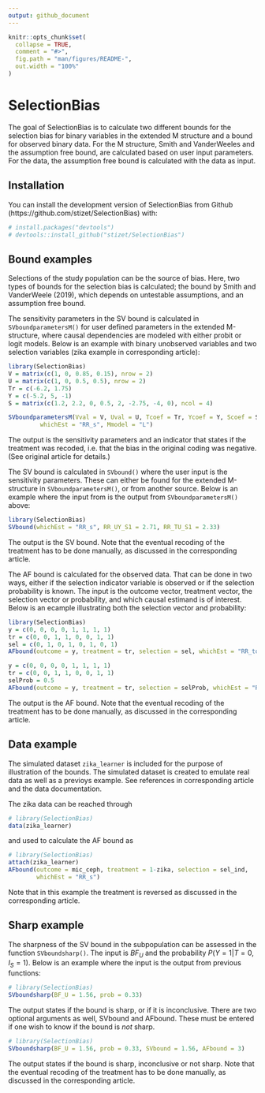 ```yaml
---
output: github_document
---
```


<!-- README.md is generated from README.Rmd. Please edit that file -->

```r
knitr::opts_chunk$set(
  collapse = TRUE,
  comment = "#>",
  fig.path = "man/figures/README-",
  out.width = "100%"
)
```

# SelectionBias

<!-- badges: start -->
<!-- badges: end -->

The goal of SelectionBias is to calculate two different bounds for the
selection bias for binary variables in the extended M structure and a bound
for observed binary data. For the M structure, Smith and VanderWeeles and the
assumption free bound, are calculated based on user input parameters.
For the data, the assumption free bound is calculated with the data as input. 

## Installation

You can install the development version of SelectionBias from Github
(https://github.com/stizet/SelectionBias) with:

``` r
# install.packages("devtools") 
# devtools::install_github("stizet/SelectionBias")
```

## Bound examples

Selections of the study population can be the source of bias. Here, two types
of bounds for the selection bias is calculated; the bound by Smith and
VanderWeele (2019), which depends on untestable assumptions, and an assumption
free bound.

The sensitivity parameters in the SV bound is calculated in 
`SVboundparametersM()` for user defined parameters in the extended M-structure,
where causal dependencies are modeled with either probit or logit models.
Below is an example with binary unobserved variables and two selection variables
(zika example in corresponding article):
```r
library(SelectionBias)
V = matrix(c(1, 0, 0.85, 0.15), nrow = 2)
U = matrix(c(1, 0, 0.5, 0.5), nrow = 2)
Tr = c(-6.2, 1.75)
Y = c(-5.2, 5, -1)
S = matrix(c(1.2, 2.2, 0, 0.5, 2, -2.75, -4, 0), ncol = 4)

SVboundparametersM(Vval = V, Uval = U, Tcoef = Tr, Ycoef = Y, Scoef = S,
         whichEst = "RR_s", Mmodel = "L")
```
The output is the sensitivity parameters and an indicator that states if the
treatment was recoded, i.e. that the bias in the original coding was negative.
(See original article for details.)

The SV bound is calculated in `SVbound()` where the user input is the
sensitivity parameters. These can either be found for the extended M-structure 
in `SVboundparametersM()`, or from another source. Below is an example where the
input from is the output from `SVboundparametersM()` above:
```r
library(SelectionBias)
SVbound(whichEst = "RR_s", RR_UY_S1 = 2.71, RR_TU_S1 = 2.33)
```
The output is the SV bound. Note that the eventual recoding of the treatment
has to be done manually, as discussed in the corresponding article.

The AF bound is calculated for the observed data. That can be done in two ways,
either if the selection indicator variable is observed or if the selection
probability is known. The input is the outcome vector, treatment vector, the
selection vector or probability, and which causal estimand is of interest. 
Below is an ecample illustrating both the selection vector and probability:
```r
library(SelectionBias)
y = c(0, 0, 0, 0, 1, 1, 1, 1)
tr = c(0, 0, 1, 1, 0, 0, 1, 1)
sel = c(0, 1, 0, 1, 0, 1, 0, 1)
AFbound(outcome = y, treatment = tr, selection = sel, whichEst = "RR_tot")

y = c(0, 0, 0, 0, 1, 1, 1, 1)
tr = c(0, 0, 1, 1, 0, 0, 1, 1)
selProb = 0.5
AFbound(outcome = y, treatment = tr, selection = selProb, whichEst = "RR_tot")
```
The output is the AF bound. Note that the eventual recoding of the treatment
has to be done manually, as discussed in the corresponding article.

## Data example
The simulated dataset `zika_learner` is included for the purpose of
illustration of the bounds. The simulated dataset is created to emulate real
data as well as a previoys example. See references in corresponding article
and the data documentation.

The zika data can be reached through
```r
# library(SelectionBias)
data(zika_learner)
```
and used to calculate the AF bound as
```r
# library(SelectionBias)
attach(zika_learner)
AFbound(outcome = mic_ceph, treatment = 1-zika, selection = sel_ind,
        whichEst = "RR_s")
```
Note that in this example the treatment is reversed as discussed in the
corresponding article.

## Sharp example

The sharpness of the SV bound in the subpopulation can be assessed in the 
function `SVboundsharp()`. The input is $BF_U$ and the probability 
$P(Y=1|T=0,I_S=1)$. Below is an example where the input is the output from
previous functions:
```r
# library(SelectionBias)
SVboundsharp(BF_U = 1.56, prob = 0.33)
```
The output states if the bound is sharp, or if it is inconclusive. There are
two optional arguments as well, SVbound and AFbound. These must be entered if
one wish to know if the bound is *not* sharp.
```r
# library(SelectionBias)
SVboundsharp(BF_U = 1.56, prob = 0.33, SVbound = 1.56, AFbound = 3)
```
The output states if the bound is sharp, inconclusive or not sharp. Note that
the eventual recoding of the treatment has to be done manually, as discussed
in the corresponding article.

